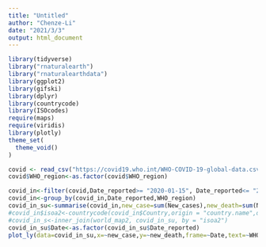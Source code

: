 ---
title: "Untitled"
author: "Chenze-Li"
date: "2021/3/3"
output: html_document
---

```{r}
library(tidyverse)
library("rnaturalearth")
library("rnaturalearthdata")
library(ggplot2)
library(gifski)
library(dplyr)
library(countrycode)
library(ISOcodes)
require(maps)
require(viridis)
library(plotly)
theme_set(
  theme_void()
)

covid <- read_csv("https://covid19.who.int/WHO-COVID-19-global-data.csv")
covid$WHO_region<-as.factor(covid$WHO_region)

covid_in<-filter(covid,Date_reported>= "2020-01-15", Date_reported<= "2021-02-28")
covid_in<-group_by(covid_in,Date_reported,WHO_region)
covid_in_su<-summarise(covid_in,new_case=sum(New_cases),new_death=sum(New_deaths),death_rate=sum(Cumulative_deaths)/sum(Cumulative_cases))
#covid_in$isoa2<-countrycode(covid_in$Country,origin = "country.name",destination = "iso2c",warn = TRUE)
#covid_in_s<-inner_join(world_map2, covid_in_su, by = "isoa2")
covid_in_su$Date<-as.factor(covid_in_su$Date_reported)
plot_ly(data=covid_in_su,x=~new_case,y=~new_death,frame=~Date,text=~WHO_region,color=~WHO_region,alpha=0.7,type="scatter",showlegend = T,hoverinfo="WHO_region",mode = 'markers')
```
